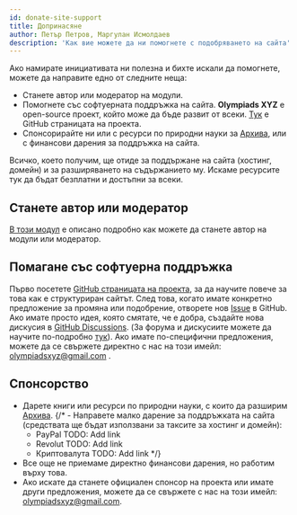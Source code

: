 ```yaml
---
id: donate-site-support
title: Допринасяне
author: Петър Петров, Маргулан Исмолдаев
description: 'Как вие можете да ни помогнете с подобряването на сайта'
---
```


Ако намирате инициативата ни полезна и бихте искали да помогнете, можете да направите едно от следните неща:

- Станете автор или модератор на модули.
- Помогнете със софтуерната поддръжка на сайта. **Olympiads XYZ** e open-source проект, който може да бъде развит от всеки. [Тук](https://github.com/OlympiadsXYZ/olympiads-xyz) е GitHub страницата на проекта.
- Спонсорирайте ни или с ресурси по природни науки за [Архива](/archive), или с финансови дарения за поддръжка на сайта.

<Info title="За какво отиват средствата">
Всичко, което получим, ще отиде за поддържане на сайта (хостинг, домейн) и за разширяването на съдържанието му. Искаме ресурсите тук да бъдат безплатни и достъпни за всеки.
</Info>

## Станете автор или модератор

[В този модул](/general/become-author) е описано подробно как можете да станете автор на модули или модератор.

## Помагане със софтуерна поддръжка

Първо посетете [GitHub страницата на проекта](https://github.com/OlympiadsXYZ/olympiads-xyz), за да научите повече за това как е структуриран сайтът. След това, когато имате конкретно предложение за промяна или подобрение, отворете нов [Issue](https://github.com/OlympiadsXYZ/olympiads-xyz/issues) в GitHub. Ако имате просто идея, която смятате, че е добра, създайте нова дискусия в [GitHub Discussions](https://github.com/OlympiadsXYZ/olympiads-xyz/discussions). (За форума и дискусиите можете да научите по-подробно [тук](/general/discussions)). Ако имате по-специфични предложения, можете да се свържете директно с нас на този имейл: olympiadsxyz@gmail.com .


## Спонсорство

- Дарете книги или ресурси по природни науки, с които да разширим [Архива](/archive).
{/* - Направете малко дарение за поддръжката на сайта (средствата ще бъдат използвани за таксите за хостинг и домейн):
    - PayPal TODO: Add link
    - Revolut TODO: Add link
    - Криптовалута TODO: Add link */}
- Все още не приемаме директно финансови дарения, но работим върху това.
- Ако искате да станете официален спонсор на проекта или имате други предложения, можете да се свържете с нас на този имейл: olympiadsxyz@gmail.com.


